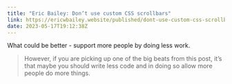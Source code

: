 ```yaml
---
title: "Eric Bailey: Don’t use custom CSS scrollbars"
link: https://ericwbailey.website/published/dont-use-custom-css-scrollbars/
date: 2023-05-17T19:12:38Z
---
```


What could be better - support more people by doing less work.

> However, if you are picking up one of the big beats from this post, it’s that maybe you should write less code and in doing so allow more people do more things.
